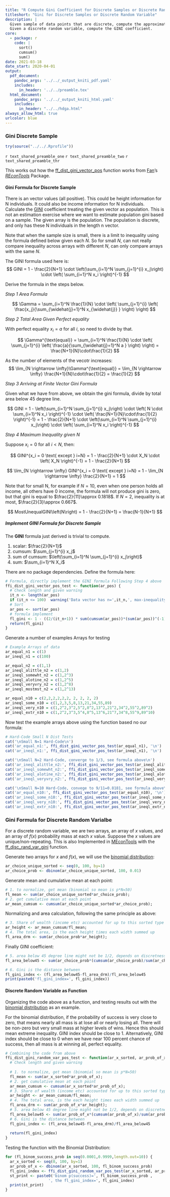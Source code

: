```yaml
---
title: "R Compute Gini Coefficient for Discrete Samples or Discrete Random Variable"
titleshort: "Gini for Discrete Samples or Discrete Random Variable"
description: |
  Given sample of data points that are discrete, compute the approximate gini coefficient.
  Given a discrete random variable, compute the GINI coefficient. 
core:
  - package: r
    code: |
      sort()
      cumsum()
      sum()
date: 2021-03-18
date_start: 2020-04-01
output:
  pdf_document:
    pandoc_args: '../../_output_kniti_pdf.yaml'
    includes:
      in_header: '../../preamble.tex'
  html_document:
    pandoc_args: '../../_output_kniti_html.yaml'
    includes:
      in_header: "../../hdga.html"
always_allow_html: true
urlcolor: blue
---
```


### Gini Discrete Sample

```r
try(source("../../.Rprofile"))
```

`r text_shared_preamble_one`
`r text_shared_preamble_two`
`r text_shared_preamble_thr`

This works out how the [ff_dist_gini_vector_pos](https://fanwangecon.github.io/REconTools/reference/ff_dist_gini_vector_pos.html) function works from [Fan](https://fanwangecon.github.io/)'s *[REconTools](https://fanwangecon.github.io/REconTools/)* Package.

#### Gini Formula for Discrete Sample

There is an vector values (all positive). This could be height information for N individuals. It could also be income information for N individuals. Calculate the [GINI](https://en.wikipedia.org/wiki/Gini_coefficient) coefficient treating the given vector as population. This is not an estimation exercise where we want to estimate population gini based on a sample. The given array is the population. The population is discrete, and only has these N individuals in the length n vector.

Note that when the sample size is small, there is a limit to inequality using the formula defined below given each $N$. So for small $N$, can not really compare inequality across arrays with different $N$, can only compare arrays with the same $N$.  

The GINI formula used here is:
$$
 GINI =
  1 - \frac{2}{N+1}
  \cdot
  \left(\sum_{i=1}^N \sum_{j=1}^{i} x_j\right)
  \cdot
  \left(
    \sum_{i=1}^N x_i
  \right)^{-1}
$$

Derive the formula in the steps below.

*Step 1 Area Formula*

$$
 \Gamma = \sum_{i=1}^N \frac{1}{N} \cdot \left(
     \sum_{j=1}^{i} \left(
      \frac{x_j}{\sum_{\widehat{j}=1}^N x_{\widehat{j}} }
      \right)
  \right)
$$

*Step 2 Total Area Given Perfect equality*

With perfect equality $x_i=a$ for all $i$, so need to divide by that.

$$
 \Gamma^{\text{equal}} = \sum_{i=1}^N \frac{1}{N} \cdot \left(
     \sum_{j=1}^{i} \left(
      \frac{a}{\sum_{\widehat{j}=1}^N a }
      \right)
  \right)
  = \frac{N+1}{N}\cdot\frac{1}{2}
$$

As the number of elements of the vecotr increases:
$$
 \lim_{N \rightarrow \infty}\Gamma^{\text{equal}}
  = \lim_{N \rightarrow \infty} \frac{N+1}{N}\cdot\frac{1}{2}
  = \frac{1}{2}
$$

*Step 3 Arriving at Finite Vector Gini Formula*

Given what we have from above, we obtain the gini formula, divide by total area below 45 degree line.

$$
 GINI =
  1 -
  \left(\sum_{i=1}^N \sum_{j=1}^{i} x_j\right)
  \cdot
  \left(
    N \cdot \sum_{i=1}^N x_i
  \right)^{-1}
  \cdot
  \left( \frac{N+1}{N}\cdot\frac{1}{2} \right)^{-1}
  =
  1 - \frac{2}{N+1}
  \cdot
  \left(\sum_{i=1}^N \sum_{j=1}^{i} x_j\right)
  \cdot
  \left(
    \sum_{i=1}^N x_i
  \right)^{-1}
$$

*Step 4 Maximum Inequality given N*

Suppose $x_i=0$ for all $i<N$, then:

$$
 GINI^{x_i = 0 \text{ except } i=N}
 =
  1 - \frac{2}{N+1}
  \cdot
  X_N
  \cdot
  \left(
    X_N
  \right)^{-1}
 =
 1 - \frac{2}{N+1}
$$

$$
 \lim_{N \rightarrow \infty} GINI^{x_i = 0 \text{ except } i=N}
 =
 1 -
 \lim_{N \rightarrow \infty}
 \frac{2}{N+1}
 = 1
$$

Note that for small N, for example if $N=10$, even when one person holds all income, all others have 0 income, the formula will not produce gini is zero, but that gini is equal to $\frac{2}{11}\approx 0.1818$. If $N=2$, inequality is at most, $\frac{2}{3}\approx 0.667$.

$$
 MostUnequalGINI\left(N\right) = 1 - \frac{2}{N+1} = \frac{N-1}{N+1}
$$

##### Implement GINI Formula for Discrete Sample

The **GINI** formula just derived is trivial to compute.

1. scalar: $\frac{2}{N+1}$
2. cumsum: $\sum_{j=1}^{i} x_j$
3. sum of cumsum: $\left(\sum_{i=1}^N \sum_{j=1}^{i} x_j\right)$
3. sum: $\sum_{i=1}^N X_i$

There are no package dependencies. Define the formula here:

```r
# Formula, directly implement the GINI formula Following Step 4 above
ffi_dist_gini_vector_pos_test <- function(ar_pos) {
  # Check length and given warning
  it_n <- length(ar_pos)
  if (it_n <= 100)  warning('Data vector has n=',it_n,', max-inequality/max-gini=',(it_n-1)/(it_n + 1))
  # Sort
  ar_pos <- sort(ar_pos)
  # formula implement
  fl_gini <- 1 - ((2/(it_n+1)) * sum(cumsum(ar_pos))*(sum(ar_pos))^(-1))
  return(fl_gini)
}
```

Generate a number of examples Arrays for testing

```r
# Example Arrays of data
ar_equal_n1 = c(1)
ar_ineql_n1 = c(100)

ar_equal_n2 = c(1,1)
ar_ineql_alittle_n2 = c(1,2)
ar_ineql_somewht_n2 = c(1,2^3)
ar_ineql_alotine_n2 = c(1,2^5)
ar_ineql_veryvry_n2 = c(1,2^8)
ar_ineql_mostmst_n2 = c(1,2^13)

ar_equal_n10 = c(2,2,2,2,2,2, 2, 2, 2, 2)
ar_ineql_some_n10 = c(1,2,3,5,8,13,21,34,55,89)
ar_ineql_very_n10 = c(1,2^2,3^2,5^2,8^2,13^2,21^2,34^2,55^2,89^2)
ar_ineql_extr_n10 = c(1,2^2,3^3,5^4,8^5,13^6,21^7,34^8,55^9,89^10)
```

Now test the example arrays above using the function based no our formula:

```r
# Hard-Code Small N Dist Tests
cat('\nSmall N=1 Hard-Code\n')
cat('ar_equal_n1:', ffi_dist_gini_vector_pos_test(ar_equal_n1), '\n')
cat('ar_ineql_n1:', ffi_dist_gini_vector_pos_test(ar_ineql_n1), '\n')

cat('\nSmall N=2 Hard-Code, converge to 1/3, see formula above\n')
cat('ar_ineql_alittle_n2:', ffi_dist_gini_vector_pos_test(ar_ineql_alittle_n2), '\n')
cat('ar_ineql_somewht_n2:', ffi_dist_gini_vector_pos_test(ar_ineql_somewht_n2), '\n')
cat('ar_ineql_alotine_n2:', ffi_dist_gini_vector_pos_test(ar_ineql_alotine_n2), '\n')
cat('ar_ineql_veryvry_n2:', ffi_dist_gini_vector_pos_test(ar_ineql_veryvry_n2), '\n')

cat('\nSmall N=10 Hard-Code, convege to 9/11=0.8181, see formula above\n')
cat('ar_equal_n10:', ffi_dist_gini_vector_pos_test(ar_equal_n10), '\n')
cat('ar_ineql_some_n10:', ffi_dist_gini_vector_pos_test(ar_ineql_some_n10), '\n')
cat('ar_ineql_very_n10:', ffi_dist_gini_vector_pos_test(ar_ineql_very_n10), '\n')
cat('ar_ineql_extr_n10:', ffi_dist_gini_vector_pos_test(ar_ineql_extr_n10), '\n')
```

### Gini Formula for Discrete Random Varialbe

For a discrete random variable, we are two arrays, an array of $x$ values, and an array of $f(x)$ probability mass at each $x$ value. Suppose the $x$ values are unique/non-repeating. This is also Implemented in [MEconTools](https://fanwangecon.github.io/MEconTools/) with the [ff_disc_rand_var_gini](https://github.com/FanWangEcon/MEconTools/blob/master/MEconTools/stats/ff_disc_rand_var_gini.m) function.

Generate two arrays for $x$ and $f(x)$, we will use the [binomial distribution](https://fanwangecon.github.io/Stat4Econ/probability_discrete/htmlpdfr/binomial.html):

```r
ar_choice_unique_sorted <- seq(0, 100, by=1)
ar_choice_prob <- dbinom(ar_choice_unique_sorted, 100, 0.01)
```

Generate mean and cumulative mean at each point: 

```r
# 1. to normalize, get mean (binomial so mean is p*N=50)
fl_mean <- sum(ar_choice_unique_sorted*ar_choice_prob);
# 2. get cumulative mean at each point
ar_mean_cumsum <- cumsum(ar_choice_unique_sorted*ar_choice_prob);
```

Normalizing and area calculation, following the same principle as above:

```r
# 3. Share of wealth (income etc) accounted for up to this sorted type
ar_height <- ar_mean_cumsum/fl_mean;
# 4. The total area, is the each height times each width summed up
fl_area_drm <- sum(ar_choice_prob*ar_height);
```

Finally GINI coefficient: 

```r
# 5. area below 45 degree line might not be 1/2, depends on discretness
fl_area_below45 <- sum(ar_choice_prob*(cumsum(ar_choice_prob)/sum(ar_choice_prob)))

# 6. Gini is the distance between
fl_gini_index <- (fl_area_below45-fl_area_drm)/fl_area_below45
print(paste0('fl_gini_index=', fl_gini_index))
```

#### Discrete Random Variable as Function

Organizing the code above as a function, and testing results out with the [binomial distribution](https://fanwangecon.github.io/Stat4Econ/probability_discrete/htmlpdfr/binomial.html) as an example. 

For the binomial distribution, if the probability of success is very close to zero, that means nearly all mass is at lose all or nearly losing all. There will be non-zero but very small mass at higher levels of wins. Hence this should mean extreme inequality. GINI index should be close to 1. Alternatively, GINI index should be close to 0 when we have near 100 percent chance of success, then all mass is at winning all, perfect equality.

```r
# Combining the code from above
ffi_dist_gini_random_var_pos_test <- function(ar_x_sorted, ar_prob_of_x) {
  # Check length and given warning
  
  # 1. to normalize, get mean (binomial so mean is p*N=50)
  fl_mean <- sum(ar_x_sorted*ar_prob_of_x);
  # 2. get cumulative mean at each point
  ar_mean_cumsum <- cumsum(ar_x_sorted*ar_prob_of_x);
  # 3. Share of wealth (income etc) accounted for up to this sorted type
  ar_height <- ar_mean_cumsum/fl_mean;
  # 4. The total area, is the each height times each width summed up
  fl_area_drm <- sum(ar_prob_of_x*ar_height);
  # 5. area below 45 degree line might not be 1/2, depends on discretness
  fl_area_below45 <- sum(ar_prob_of_x*(cumsum(ar_prob_of_x)/sum(ar_prob_of_x)))
  # 6. Gini is the distance between
  fl_gini_index <- (fl_area_below45-fl_area_drm)/fl_area_below45
  
  return(fl_gini_index)
}

```

Testing the function with the Binomial Distribution:

```r
for (fl_binom_success_prob in seq(0.0001,0.9999,length.out=10)) {
  ar_x_sorted <- seq(0, 100, by=1)
  ar_prob_of_x <- dbinom(ar_x_sorted, 100, fl_binom_success_prob)
  fl_gini_index <- ffi_dist_gini_random_var_pos_test(ar_x_sorted, ar_prob_of_x)
  st_print <- paste0('binom p(success)=', fl_binom_success_prob ,
                   ', the fl_gini_index=', fl_gini_index)
  print(st_print)
}
```

